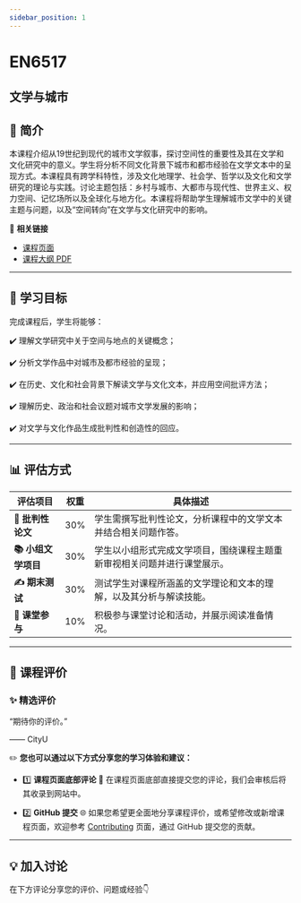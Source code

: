 ```yaml
---
sidebar_position: 1
---
```


# EN6517
## 文学与城市

## **📘 简介**
本课程介绍从19世纪到现代的城市文学叙事，探讨空间性的重要性及其在文学和文化研究中的意义。学生将分析不同文化背景下城市和都市经验在文学文本中的呈现方式。本课程具有跨学科特性，涉及文化地理学、社会学、哲学以及文化和文学研究的理论与实践。讨论主题包括：乡村与城市、大都市与现代性、世界主义、权力空间、记忆场所以及全球化与地方化。本课程将帮助学生理解城市文学中的关键主题与问题，以及“空间转向”在文学与文化研究中的影响。

🔗 **相关链接**
- [课程页面](https://www.cityu.edu.hk/catalogue/pg/202425/course/EN6517.htm)
- [课程大纲 PDF](https://www.cityu.edu.hk/catalogue/pg/202425/course/EN6517.pdf)

---

## **🎯 学习目标**

完成课程后，学生将能够：

✔️ 理解文学研究中关于空间与地点的关键概念；

✔️ 分析文学作品中对城市及都市经验的呈现；

✔️ 在历史、文化和社会背景下解读文学与文化文本，并应用空间批评方法；

✔️ 理解历史、政治和社会议题对城市文学发展的影响；

✔️ 对文学与文化作品生成批判性和创造性的回应。

---

## **📊 评估方式**

| **评估项目**            | **权重** | **具体描述**                                                                                     |
|------------------------|---------|-----------------------------------------------------------------------------------------------|
| **📝 批判性论文**       | 30%     | 学生需撰写批判性论文，分析课程中的文学文本并结合相关问题作答。                                               |
| **📚 小组文学项目**      | 30%     | 学生以小组形式完成文学项目，围绕课程主题重新审视相关问题并进行课堂展示。                                        |
| **✍️ 期末测试**         | 30%     | 测试学生对课程所涵盖的文学理论和文本的理解，以及其分析与解读技能。                                              |
| **💬 课堂参与**          | 10%     | 积极参与课堂讨论和活动，并展示阅读准备情况。                                                        |

---

## **💬 课程评价**

### ✨ **精选评价**
<div className={commentStyles.commentBox}>
    <p className={commentStyles.commentText}>
        “期待你的评价。”
    </p>
    <p className={commentStyles.commentAuthor}>—— CityU</p>
</div>

✏️ **您也可以通过以下方式分享您的学习体验和建议：**

- 1️⃣ **课程页面底部评论**
💬 在课程页面底部直接提交您的评论，我们会审核后将其收录到网站中。

- 2️⃣ **GitHub 提交**
🌐 如果您希望更全面地分享课程评价，或希望修改或新增课程页面，欢迎参考 [Contributing](/contributing) 页面，通过 GitHub 提交您的贡献。

---

## **💡 加入讨论**

在下方评论分享您的评价、问题或经验👇
<Utterances />
